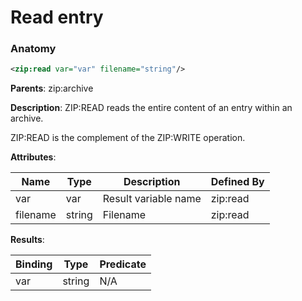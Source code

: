 # Read entry

### Anatomy

```xml
<zip:read var="var" filename="string"/>
```

**Parents**: zip:archive

 **Description**:
 ZIP:READ reads the entire content of an entry within an archive.

ZIP:READ is the complement of the ZIP:WRITE operation.

**Attributes**:

| Name | Type | Description | Defined By |
| ---- | ---- | ----------- | ---------- |
| var | var | Result variable name | zip:read |
| filename | string | Filename | zip:read |


**Results**:

| Binding | Type | Predicate |
| ------- | ---- | --------- |
| var | string | N/A |


